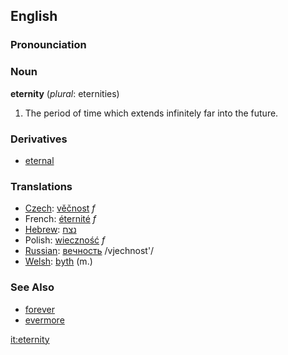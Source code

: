 ==English==
===Pronounciation===
{{substub}}

===Noun===
'''eternity''' (''plural'': eternities)
#The period of time which extends infinitely far into the future.

===Derivatives===
*[[eternal]]

===Translations===
*[[Czech]]: [[věčnost]] ''f''
*French: [[éternité]] ''f''
*[[Hebrew]]: [[נצח]]  
*Polish: [[wieczność]] ''f''
*[[Russian]]: [[вечность]] /vjechnost'/
*[[Welsh]]: [[byth]] (m.)

===See Also===
*[[forever]]
*[[evermore]]

[[it:eternity]]